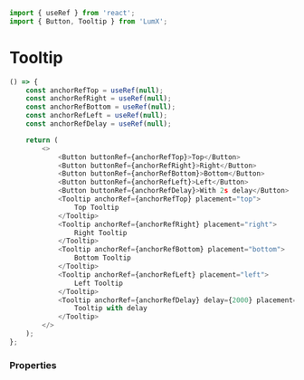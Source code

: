 ```javascript import
import { useRef } from 'react';
import { Button, Tooltip } from 'LumX';
```

# Tooltip

```javascript jsx
() => {
    const anchorRefTop = useRef(null);
    const anchorRefRight = useRef(null);
    const anchorRefBottom = useRef(null);
    const anchorRefLeft = useRef(null);
    const anchorRefDelay = useRef(null);

    return (
        <>
            <Button buttonRef={anchorRefTop}>Top</Button>
            <Button buttonRef={anchorRefRight}>Right</Button>
            <Button buttonRef={anchorRefBottom}>Bottom</Button>
            <Button buttonRef={anchorRefLeft}>Left</Button>
            <Button buttonRef={anchorRefDelay}>With 2s delay</Button>
            <Tooltip anchorRef={anchorRefTop} placement="top">
                Top Tooltip
            </Tooltip>
            <Tooltip anchorRef={anchorRefRight} placement="right">
                Right Tooltip
            </Tooltip>
            <Tooltip anchorRef={anchorRefBottom} placement="bottom">
                Bottom Tooltip
            </Tooltip>
            <Tooltip anchorRef={anchorRefLeft} placement="left">
                Left Tooltip
            </Tooltip>
            <Tooltip anchorRef={anchorRefDelay} delay={2000} placement="bottom">
                Tooltip with delay
            </Tooltip>
        </>
    );
};
```

### Properties

<PropTable component="Tooltip" />
